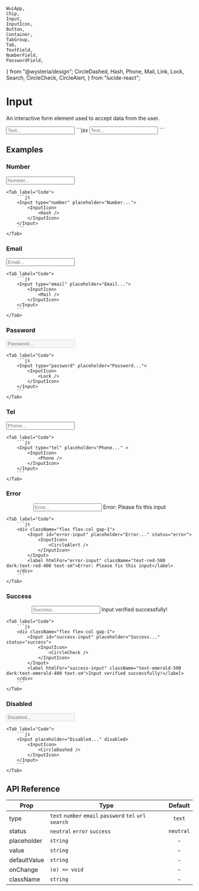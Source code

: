     WuiApp,
    Chip,
    Input,
    InputIcon,
    Button,
    Container,
    TabGroup,
    Tab,
    TextField,
    NumberField,
    PasswordField,
} from "@wysteria/design";
    CircleDashed,
    Hash,
    Phone,
    Mail,
    Link,
    Lock,
    Search,
    CircleCheck,
    CircleAlert,
} from "lucide-react";

# Input

An interactive form element used to accept data from the user.

<ComponentPreview>
    <Container
        paddingVer="md"
        gap="sm"
        justify="center"
        align="center"
        direction="row"
        style={{ width: "100%" }}
    >
        <Input placeholder="Text..." />
    </Container>
</ComponentPreview>
```jsx
<Input placeholder="Text..." />
```

## Examples

### Number

<TabGroup>
    <Tab label="Preview">
        <Container paddingVer="md" gap="sm" justify="space-evenly" align="center" direction="row" style={{minHeight: "5rem"}}>
            <Input type="number" placeholder="Number...">
                <InputIcon>
                    <Hash />
                </InputIcon>
            </Input>
        </Container>
    </Tab>

    <Tab label="Code">
        ```js
        <Input type="number" placeholder="Number...">
            <InputIcon>
                <Hash />
            </InputIcon>
        </Input>
        ```
    </Tab>

</TabGroup>

### Email

<TabGroup>
    <Tab label="Preview">
        <Container paddingVer="md" gap="sm" justify="space-evenly" align="center" direction="row" style={{minHeight: "5rem"}}>
            <Input type="email" placeholder="Email...">
                <InputIcon>
                    <Mail />
                </InputIcon>
            </Input>
        </Container>
    </Tab>

    <Tab label="Code">
        ```js
        <Input type="email" placeholder="Email...">
            <InputIcon>
                <Mail />
            </InputIcon>
        </Input>
        ```
    </Tab>

</TabGroup>

### Password

<TabGroup>
    <Tab label="Preview">
        <Container paddingVer="md" gap="sm" justify="space-evenly" align="center" direction="row" style={{minHeight: "5rem"}}>
            <Input type="password" placeholder="Password..." disabled>
                <InputIcon>
                    <Lock />
                </InputIcon>
            </Input>
        </Container>
    </Tab>

    <Tab label="Code">
        ```js
        <Input type="password" placeholder="Password...">
            <InputIcon>
                <Lock />
            </InputIcon>
        </Input>
        ```
    </Tab>

</TabGroup>

### Tel

<TabGroup>
    <Tab label="Preview">
        <Container paddingVer="md" gap="sm" justify="space-evenly" align="center" direction="row" style={{minHeight: "5rem"}}>
            <Input type="tel" placeholder="Phone..." >
                <InputIcon>
                    <Phone />
                </InputIcon>
            </Input>
        </Container>
    </Tab>

    <Tab label="Code">
        ```js
        <Input type="tel" placeholder="Phone..." >
            <InputIcon>
                <Phone />
            </InputIcon>
        </Input>
        ```
    </Tab>

</TabGroup>

### Error

<TabGroup>
    <Tab label="Preview">
        <Container paddingVer="md" gap="sm" justify="space-evenly" align="center" direction="row" style={{minHeight: "5rem"}}>
            <div className="flex flex-col gap-1">
                <Input id="error-input" placeholder="Error..." status="error">
                    <InputIcon>
                        <CircleAlert />
                    </InputIcon>
                </Input>
                <label htmlFor="error-input" className="text-red-500 dark:text-red-400 text-sm">Error: Please fix this input</label>
            </div>
        </Container>
    </Tab>

    <Tab label="Code">
        ```js
        <div className="flex flex-col gap-1">
            <Input id="error-input" placeholder="Error..." status="error">
                <InputIcon>
                    <CircleAlert />
                </InputIcon>
            </Input>
            <label htmlFor="error-input" className="text-red-500 dark:text-red-400 text-sm">Error: Please fix this input</label>
        </div>
        ```
    </Tab>

</TabGroup>

### Success

<TabGroup>
    <Tab label="Preview">
        <Container paddingVer="md" gap="sm" justify="space-evenly" align="center" direction="row" style={{minHeight: "5rem"}}>
        <div className="flex flex-col gap-1">
            <Input id="success-input" placeholder="Success..." status="success">
                <InputIcon>
                    <CircleCheck />
                </InputIcon>
            </Input>
            <label htmlFor="success-input" className="text-emerald-500 dark:text-emerald-400 text-sm">Input verified successfully!</label>
        </div>
        </Container>
    </Tab>

    <Tab label="Code">
        ```js
        <div className="flex flex-col gap-1">
            <Input id="success-input" placeholder="Success..." status="success">
                <InputIcon>
                    <CircleCheck />
                </InputIcon>
            </Input>
            <label htmlFor="success-input" className="text-emerald-500 dark:text-emerald-400 text-sm">Input verified successfully!</label>
        </div>
        ```
    </Tab>

</TabGroup>

### Disabled

<TabGroup>
    <Tab label="Preview">
        <Container paddingVer="md" gap="sm" justify="space-evenly" align="center" direction="row" style={{minHeight: "5rem"}}>
            <Input placeholder="Disabled..." disabled>
                <InputIcon>
                    <CircleDashed />
                </InputIcon>
            </Input>
        </Container>
    </Tab>

    <Tab label="Code">
        ```js
        <Input placeholder="Disabled..." disabled>
            <InputIcon>
                <CircleDashed />
            </InputIcon>
        </Input>
        ```
    </Tab>

</TabGroup>

## API Reference

| Prop                      | Type                                                    |  Default  |
| ------------------------- | ------------------------------------------------------- | :-------: |
| <Prop>type</Prop>         | `text` `number` `email` `password` `tel` `url` `search` |  `text`   |
| <Prop>status</Prop>       | `neutral` `error` `success`                             | `neutral` |
| <Prop>placeholder</Prop>  | `string`                                                |     -     |
| <Prop>value</Prop>        | `string`                                                |     -     |
| <Prop>defaultValue</Prop> | `string`                                                |     -     |
| <Prop>onChange</Prop>     | `(e) => void`                                           |     -     |
| <Prop>className</Prop>    | `string`                                                |     -     |

